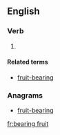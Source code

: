 ==English==

===Verb===
{{head|en}}

# {{present participle of|bear fruit}}

====Related terms====
* [[fruit-bearing]]

===Anagrams===
* [[fruit-bearing#English|fruit-bearing]]

[[fr:bearing fruit]]